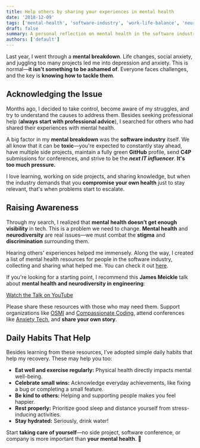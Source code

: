 ```yaml
---
title: Help others by sharing your experiences in mental health
date: '2018-12-09'
tags: ['mental-health', 'software-industry', 'work-life-balance', 'neurodiversity']
draft: false
summary: A personal reflection on mental health in the software industry, the pressures developers face, and resources to support well-being.
authors: ['default']
---
```


Last year, I went through a **mental breakdown**. Life changes, social anxiety, and juggling too many projects led me into depression and anxiety. This is normal—**it isn't something to be ashamed of**. Everyone faces challenges, and the key is **knowing how to tackle them**.

## Acknowledging the Issue

Months ago, I decided to take control, become aware of my struggles, and try to understand the causes to address them. Besides seeking professional help (**always start with professional advice**), I searched for others who had shared their experiences with mental health.

A big factor in my **mental breakdown** was the **software industry** itself. We all know that it can be **toxic**—you're expected to constantly stay ahead, have multiple side projects, maintain a fully green **GitHub** profile, send **C4P** submissions for conferences, and strive to be the **_next IT influencer_**. **It's too much pressure.**

I love learning, working on side projects, and sharing knowledge, but when the industry demands that you **compromise your own health** just to stay relevant, that's when problems start to escalate.

## Raising Awareness

Through my search, I realized that **mental health doesn’t get enough visibility** in tech. This is a problem we need to change. **Mental health** and **neurodiversity** are real issues—we must combat the **stigma** and **discrimination** surrounding them.

Hearing others' experiences helped me immensely. Along the way, I created a list of mental health resources for people in the software industry, collecting and sharing what helped me. You can check it out [here](https://github.com/dreamingechoes/awesome-mental-health).

If you're looking for a starting point, I recommend this **James Meickle** talk about **mental health and neurodiversity in engineering**:

[Watch the Talk on YouTube](https://www.youtube.com/embed/NGiy02nEcG8)

Please share these resources with those who may need them. Support organizations like [OSMI](https://osmihelp.org/) and [Compassionate Coding](https://compassionatecoding.com/), attend conferences like [Anxiety Tech](http://www.anxietytech.com/), and **share your own story**.

## Daily Habits That Help

Besides learning from these resources, I’ve adopted simple daily habits that help my recovery. These may help you too:

- **Eat well and exercise regularly:** Physical health directly impacts mental well-being.
- **Celebrate small wins:** Acknowledge everyday achievements, like fixing a bug or completing a small feature.
- **Be kind to others:** Helping and supporting people makes you feel happier.
- **Rest properly:** Prioritize good sleep and distance yourself from stress-inducing activities.
- **Stay hydrated:** Seriously, drink water!

Start **taking care of yourself**—no side project, software conference, or company is more important than **your mental health**. 💙
